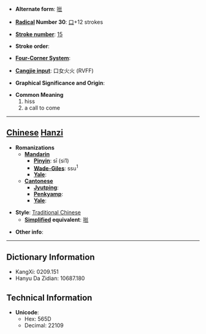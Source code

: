 * '''Alternate form''': [[咝]]

* '''[[Wiktionary:Chinese radical index| Radical]] Number 30''': [[Wiktionary:Chinese radical index 口|口]]+12 strokes

* '''[[Wiktionary:Chinese total strokes index|Stroke number]]''': [[Wiktionary:Chinese total strokes index 15|15]]

* '''Stroke order''': 

* '''[[Wiktionary:Chinese four corner index|Four-Corner System]]''': 

* '''[[Wiktionary:Chinese Cangjie index|Cangjie input]]''': 口女火火 (RVFF)

* '''Graphical Significance and Origin''': 

* '''Common Meaning'''
*#hiss
*# a call to come


----

== [[Chinese]] [[Hanzi]] ==

* '''Romanizations'''
** '''[[Mandarin]]'''
*** '''[[Pinyin]]''': sī (si1)
*** '''[[Wade-Giles]]''': ssu<sup>1</sup>
*** '''[[Yale]]''': 
** '''[[Cantonese]]'''
*** '''[[Jyutping]]''':
*** '''[[Penkyamp]]''': 
*** '''[[Yale]]''': 

* '''Style''': [[Traditional Chinese]] 
** '''[[Simplified Chinese|Simplified]] equivalent''': [[咝]]

* '''Other info''': 

----

== Dictionary Information ==

* KangXi: 0209.151
* Hanyu Da Zidian: 10687.180

== Technical Information ==

* '''Unicode''':
** Hex: 565D
** Decimal: 22109